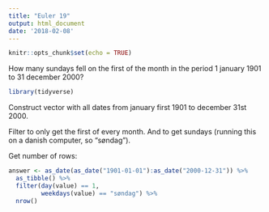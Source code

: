 ```yaml
---
title: "Euler 19"
output: html_document
date: '2018-02-08'
---
```


```r
knitr::opts_chunk$set(echo = TRUE)
```


How many sundays fell on the first of the month in the period 1 january 1901 
to 31 december 2000?

```r
library(tidyverse)
```

Construct vector with all dates from january first 1901 to december 31st 2000.

Filter to only get the first of every month. And to get sundays (running this
on a danish computer, so "søndag").

Get number of rows:
```r
answer <- as_date(as_date("1901-01-01"):as_date("2000-12-31")) %>% 
  as_tibble() %>% 
  filter(day(value) == 1,
         weekdays(value) == "søndag") %>% 
  nrow()
  
```

